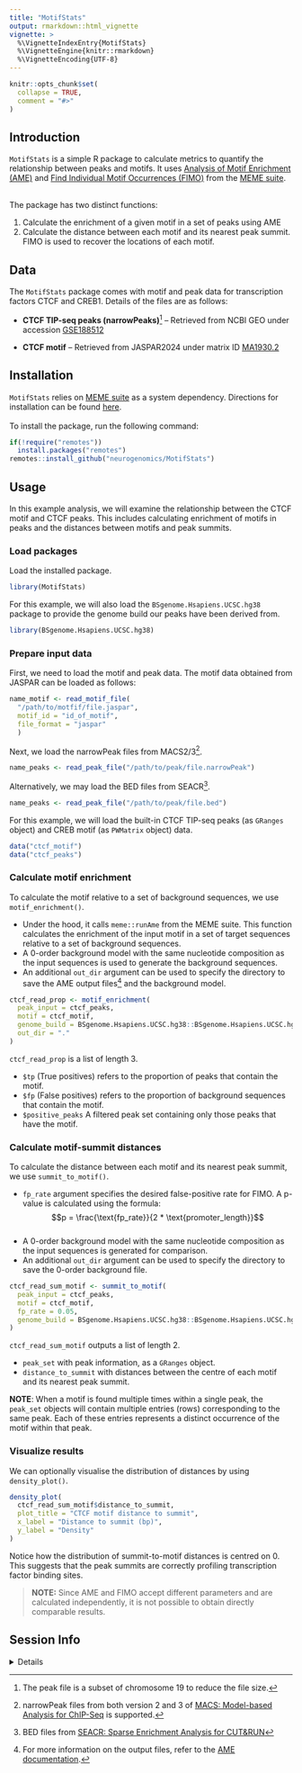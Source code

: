 ```yaml
---
title: "MotifStats"
output: rmarkdown::html_vignette
vignette: >
  %\VignetteIndexEntry{MotifStats}
  %\VignetteEngine{knitr::rmarkdown}
  %\VignetteEncoding{UTF-8}
---
```


```r
knitr::opts_chunk$set(
  collapse = TRUE,
  comment = "#>"
)
```


## Introduction

`MotifStats` is a simple R package to calculate metrics to quantify the
relationship between peaks and motifs. It uses [Analysis of Motif
Enrichment (AME)](https://meme-suite.org/meme/doc/ame.html) and [Find Individual
Motif Occurrences (FIMO)](https://meme-suite.org/meme/doc/fimo.html) from the
[MEME suite](https://meme-suite.org/meme/index.html).  

<br>
The package has two distinct functions:

1. Calculate the enrichment of a given motif in a set of peaks using AME
2. Calculate the distance between each motif and its nearest peak summit. FIMO
is used to recover the locations of each motif.


## Data

The `MotifStats` package comes with motif and peak data for transcription
factors CTCF and CREB1. Details of the files are as follows:

- **CTCF TIP-seq peaks (narrowPeaks)**[^f1]
-- Retrieved from NCBI GEO under
accession
[GSE188512](https://www.ncbi.nlm.nih.gov/geo/query/acc.cgi?acc=GSE188512)  

- **CTCF motif**
-- Retrieved from JASPAR2024 under matrix ID
[MA1930.2](http://jaspar.genereg.net/matrix/MA1930.2/)  


## Installation

`MotifStats` relies on [MEME suite](https://meme-suite.org/meme/index.html) as
a system dependency. Directions for installation can be found [here](https://www.bioconductor.org/packages/release/bioc/vignettes/memes/inst/doc/install_guide.html).  
<br>
To install the package, run the following command:  
```R
if(!require("remotes")) 
  install.packages("remotes")
remotes::install_github("neurogenomics/MotifStats")
```


## Usage

In this example analysis, we will examine the relationship between the CTCF 
motif and CTCF peaks. This includes calculating enrichment of motifs in peaks
and the distances between motifs and peak summits.


### Load packages

Load the installed package.
```r
library(MotifStats)
```

For this example, we will also load the `BSgenome.Hsapiens.UCSC.hg38` package to
provide the genome build our peaks have been derived from.
```r
library(BSgenome.Hsapiens.UCSC.hg38)
```


### Prepare input data

First, we need to load the motif and peak data. The motif data obtained from
JASPAR can be loaded as follows:
```r
name_motif <- read_motif_file(
  "/path/to/motfif/file.jaspar",
  motif_id = "id_of_motif",
  file_format = "jaspar"
  )
```

Next, we load the narrowPeak files from MACS2/3[^f2].
```r
name_peaks <- read_peak_file("/path/to/peak/file.narrowPeak")
```

Alternatively, we may load the BED files from SEACR[^f3].
```r
name_peaks <- read_peak_file("/path/to/peak/file.bed")
```

For this example, we will load the built-in CTCF TIP-seq peaks (as `GRanges`
object) and CREB motif (as `PWMatrix` object) data.
```r
data("ctcf_motif")
data("ctcf_peaks")
```


### Calculate motif enrichment

To calculate the motif relative to a set of background sequences, we use
`motif_enrichment()`.

- Under the hood, it calls `meme::runAme` from the MEME suite. This function 
calculates the enrichment of the input motif in a set of target sequences
relative to a set of background sequences.
- A 0-order background model with the same nucleotide composition as the input
sequences is used to generate the background sequences. 
- An additional `out_dir` argument can be used to specify the
directory to save the AME output files[^f4] and the background model.  

```r
ctcf_read_prop <- motif_enrichment(
  peak_input = ctcf_peaks,
  motif = ctcf_motif,
  genome_build = BSgenome.Hsapiens.UCSC.hg38::BSgenome.Hsapiens.UCSC.hg38,
  out_dir = "."
)
```

`ctcf_read_prop` is a list of length 3. 

- `$tp` (True positives) refers to the proportion of peaks that contain the 
motif.
- `$fp` (False positives) refers to the proportion of background sequences that
contain the motif.
- `$positive_peaks` A filtered peak set containing only those peaks that have 
the motif.

### Calculate motif-summit distances

To calculate the distance between each motif and its nearest peak summit, we use
`summit_to_motif()`.  

- `fp_rate` argument specifies the desired false-positive rate for FIMO. A
p-value is calculated using the formula:  
$$p = \frac{\text{fp_rate}}{2 * \text{promoter_length}}$$  
- A 0-order background model with the same nucleotide composition as the input
sequences is generated for comparison.  
- An additional `out_dir` argument can be used to specify the
directory to save the 0-order background file.  

```r
ctcf_read_sum_motif <- summit_to_motif(
  peak_input = ctcf_peaks,
  motif = ctcf_motif,
  fp_rate = 0.05,
  genome_build = BSgenome.Hsapiens.UCSC.hg38::BSgenome.Hsapiens.UCSC.hg38
)
```

`ctcf_read_sum_motif` outputs a list of length 2.

- `peak_set` with peak information, as a `GRanges` object.  
- `distance_to_summit` with distances between the centre of each motif and its
nearest peak summit.  

**NOTE**: When a motif is found multiple times within a single peak, the
`peak_set` objects will contain multiple entries (rows) corresponding to the 
same peak. Each of these entries represents a distinct occurrence of the motif 
within that peak.

### Visualize results

We can optionally visualise the distribution of distances by using
`density_plot()`.
```r
density_plot(
  ctcf_read_sum_motif$distance_to_summit,
  plot_title = "CTCF motif distance to summit",
  x_label = "Distance to summit (bp)",
  y_label = "Density"
)
```

Notice how the distribution of summit-to-motif distances is centred on 0. This
suggests that the peak summits are correctly profiling transcription factor 
binding sites.


> **NOTE:** Since AME and FIMO accept different parameters and are calculated
independently, it is not possible to obtain directly comparable results.


## Session Info

<details>

```r
sessionInfo()
```

</details>


<!-- Footnotes -->
[^f1]: The peak file is a subset of chromosome 19 to reduce the file size.
[^f2]: narrowPeak files from both version 2 and 3 of [MACS: Model-based Analysis
for ChIP-Seq](https://github.com/macs3-project/MACS) is supported.
[^f3]: BED files from
[SEACR: Sparse Enrichment Analysis for CUT&RUN](https://github.com/FredHutch/SEACR)
[^f4]: For more information on the output files, refer to the
[AME documentation](https://meme-suite.org/meme/doc/ame.html).
